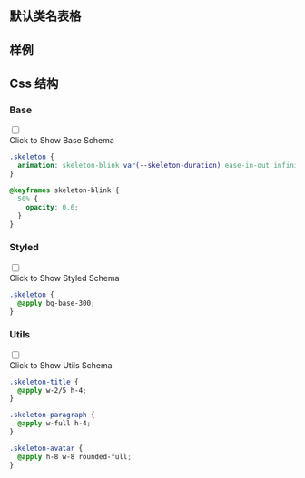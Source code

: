 

## 默认类名表格
  
<CssTable name="skeleton" />
  
## 样例
  
<Demo></Demo>
  
## Css 结构


### Base

<div className="collapse">
<input type="checkbox" /> 
<div class="collapse-title px-0">
<span class="btn">Click to Show Base Schema</span>
</div>
<div class="collapse-content"> 

```css
.skeleton {
  animation: skeleton-blink var(--skeleton-duration) ease-in-out infinite;
}

@keyframes skeleton-blink {
  50% {
    opacity: 0.6;
  }
}

```

</div>
</div>



### Styled

<div className="collapse">
<input type="checkbox" /> 
<div class="collapse-title px-0">
<span class="btn">Click to Show Styled Schema</span>
</div>
<div class="collapse-content"> 

```css
.skeleton {
  @apply bg-base-300;
}

```

</div>
</div>



### Utils

<div className="collapse">
<input type="checkbox" /> 
<div class="collapse-title px-0">
<span class="btn">Click to Show Utils Schema</span>
</div>
<div class="collapse-content"> 

```css
.skeleton-title {
  @apply w-2/5 h-4;
}

.skeleton-paragraph {
  @apply w-full h-4;
}

.skeleton-avatar {
  @apply h-8 w-8 rounded-full;
}

```

</div>
</div>



